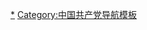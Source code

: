 {{Navbox
|name = 中国共产党中央委员会
|title = [[File:Danghui golden.svg|20px|中国共产党党徽]] [[中国共产党中央委员会|{{color|#FFDE00|中国共产党中央委员会}}]]
|titlestyle = background: #CC0000; color: #FFDE00;
|groupstyle = background: #FFED75; color: black;
|abovestyle=  background: #FFED75; color: black;
|bodyclass = hlist
|selected = {{{1}}}
|state = collapsed
|above = [[中国共产党第十九届中央委员会|第十九届]]
   |group1 = [[中共中央主要负责人|中央委员会<br>最高领导人]]
   |list1 = [[中国共产党中央委员会总书记|中央委员会总书记]]（[[中国共产党中央委员会总书记办公室|办公室]]）

   |group2 = [[中国共产党中央政治局|中央政治局]]
   |list2 =
* [[中国共产党中央政治局常务委员会|中央政治局常务委员会]]
* [[中国共产党中央书记处|中央书记处]]

   |group3 = [[中共中央直属机构|中央直属机构]]
   |list3 = {{Navbox |child
|groupstyle = background: #fff7be; text-align: center;
   |group1 = 中央综合部门
   |list1 =
* [[中共中央办公厅]]
   |group2 = 中央职能部门
   |list2 =
* [[中国共产党中央委员会组织部|中共中央组织部]]<small>（保留[[国家公务员局]]牌子）</small>
* [[中共中央宣传部]]<small>（加挂[[国务院新闻办公室|国务院新闻办]]、[[国家新闻出版署]]（[[国家版权局]]）和[[国家电影局]]牌子，代管[[中央精神文明建设指导委员会办公室|中央文明办]]）</small>
* [[中共中央统一战线工作部]]<small>（保留[[国务院侨务办公室|国务院侨办]]和[[国家宗教事务局]]牌子）</small>
* [[中共中央对外联络部]]
* [[中共中央政法委员会]]
   |group3 = 中央办事机构
   |list3 =
* [[中共中央政策研究室]]<small>[[中央全面深化改革委员会办公室|（中央全面深化改革委员会办公室）]]</small>
* [[中央国家安全委员会办公室]]
* [[国家互联网信息办公室|中央网络安全和信息化委员会办公室<small>（国家互联网信息办公室）</small>]]
* [[中央军民融合发展委员会办公室]]
* [[国务院台湾事务办公室|中共中央台湾工作办公室<small>（国务院台湾事务办公室）</small>]]
* [[中央财经委员会办公室]]
* [[中央外事工作委员会办公室]]
* [[中央机构编制委员会办公室]]

   |group4 = 中央派出机关
   |list4 =
* [[中国共产党中央委员会中央和国家机关工作委员会|中央和国家机关工作委员会]]
* [[中共中央香港工作委员会|中央香港工作委员会]]
* [[中共中央澳门工作委员会|中央澳门工作委员会]]
* [[中央人民政府驻香港特别行政区维护国家安全公署]]

   |group5 = 中央直属<br>事业单位
   |list5 =
* [[中共中央党校]]（[[国家行政学院]]）
* [[中国共产党中央委员会党史和文献研究院|中共中央党史和文献研究院]]<small>[[中共中央编译局|（中央编译局）]]</small>
* [[人民日报社]]
* [[求是|求是杂志社]]
* [[光明日报|光明日报社]]
* [[中国浦东干部学院]]
* [[中国井冈山干部学院]]
* [[中国延安干部学院]]
* [[中央社会主义学院]]
   |group6 = 中直机关<br>下属机构
   |list6 =
* {{nowrap|<sup>[[中共中央办公厅|中办]]</sup>[[中央档案馆|中央档案馆{{Small|（国家档案局）}}]]}}
* {{nowrap|<sup>[[中共中央办公厅|中办]]</sup>[[中央保密委员会办公室|中央保密委员会办公室{{Small|（国家保密局）}}]]}}
* {{nowrap|<sup>[[中共中央办公厅|中办]]</sup>[[中央密码工作领导小组办公室|中央密码工作领导小组办公室{{Small|（国家密码管理局）}}]]}}
}}

|group4=中央决策议事<br>协调机构
|list4=
* [[中央全面深化改革委员会]]<small>（[[中央全面深化改革委员会办公室|办公室]]）</small>
* [[中央全面依法治国委员会]]<small>（[[中华人民共和国司法部|办公室]]）</small>
* [[中央国家安全委员会]]<small>（[[中央国家安全委员会办公室|办公室]]）</small>
* [[中央网络安全和信息化委员会]]<small>（[[中央网络安全和信息化委员会办公室|办公室]]）</small>
* [[中央财经委员会]]<small>（[[中央财经委员会办公室|办公室]]）</small>
* [[中央外事工作委员会]]<small>（[[中央外事工作委员会办公室|办公室]]）</small>
* [[中央机构编制委员会]]<small>（[[中央机构编制委员会办公室|办公室]]）</small>
* [[中央军民融合发展委员会]]<small>（[[中央军民融合发展委员会办公室|办公室]]）</small>
* [[中央审计委员会]]<small>（[[中华人民共和国审计署|办公室]]）</small>
* [[中央教育工作领导小组]]<small>（[[中华人民共和国教育部|秘书组]]）</small>
* [[中央农村工作领导小组]]<small>（[[中华人民共和国农业农村部|办公室]]）</small>
* [[中央对台工作领导小组]]<small>（[[国务院台湾事务办公室|中共中央台湾工作办公室]]）</small>
* [[中央巡视工作领导小组]]<small>（[[中央巡视工作领导小组办公室|办公室]]）</small>
* [[中央精神文明建设指导委员会]]<small>（[[中央精神文明建设指导委员会办公室|办公室]]）</small>
* [[中央宣传思想工作领导小组]]<small>（[[国务院新闻办公室|办公室]]）</small>
* [[中央党的建设工作领导小组]]<small>（[[中央党的建设工作领导小组办公室|办公室]]）</small>
* [[中央人才工作协调小组|中央人才工作协调小组（中央西部地区人才开发协调小组）]]<small>（[[中共中央组织部人才工作局|办公室]]）</small>
* [[中央保密委员会]]<small>（[[中央保密委员会办公室|办公室]]）</small>
* [[中央职称改革工作领导小组]]<small>（[[中央职称改革工作领导小组办公室|办公室]]）</small>
* [[中央治理商业贿赂领导小组]]<small>（[[中央纪律检查委员会国家监察委员会党风政风监督室|办公室]]）</small>
* [[中央保健委员会]]<small>（[[国家卫生健康委员会保健局|办公室]]）</small>
* [[中央密码工作领导小组]]<small>（[[中央密码工作领导小组办公室|办公室]]）</small>
* [[中央党务公开工作领导小组]]<small>（[[中央党务公开工作领导小组办公室|办公室]]）</small>
* [[中央创建先进基层党组织、争当优秀共产党员活动领导小组]]
* [[党和国家功勋荣誉表彰工作委员会]]<small>（[[党和国家功勋荣誉表彰工作委员会#办事机构|办公室]]）</small>
* [[中央文化体制改革和发展工作领导小组]]<small>（[[中央文化体制改革工作领导小组办公室|办公室]]）</small>
* [[中央港澳工作领导小组]]<small>（[[国务院港澳事务办公室|办公室]]）</small>
* [[全国扫黑除恶斗争领导小组]]<small>（[[公安部刑事侦查局|办公室]]）</small>
* [[中央西藏工作协调小组]]<small>（[[中央西藏工作协调小组办公室|办公室]]）</small>
* [[中央新疆工作协调小组]]<small>（[[中央新疆工作协调小组办公室|办公室]]）</small>
* [[中央反腐败工作协调小组]]<small>（[[中央纪律检查委员会国家监察委员会党风政风监督室|办公室]]）</small>
* [[中央党的群众路线教育实践活动领导小组]]
* [[中央统一战线工作领导小组]]<small>（[[中共中央统一战线工作部|办公室]]）</small>
* [[中央应对新型冠状病毒肺炎疫情工作领导小组]]<small>（[[中央应对新型冠状病毒肺炎疫情工作领导小组#办事机构|指导组]]）</small>
* [[平安中国建设协调小组]]<small>（[[平安中国建设协调小组办公室|办公室]]）</small>
* [[中央空中交通管理委员会]]<small>（[[中央空中交通管理委员会办公室|办公室]]）</small>
}}<noinclude>

[[Category:中国共产党中央委员会|*]]
[[Category:中国共产党导航模板]]
</noinclude>